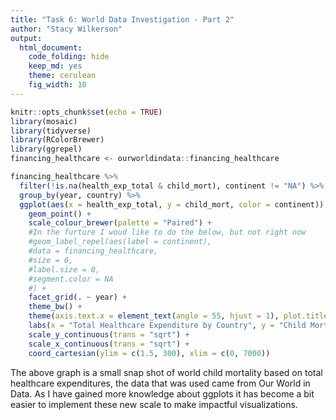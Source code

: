 ```yaml
---
title: "Task 6: World Data Investigation - Part 2"
author: "Stacy Wilkerson"
output: 
  html_document:
    code_folding: hide
    keep_md: yes
    theme: cerulean
    fig_width: 10
---
```


```r
knitr::opts_chunk$set(echo = TRUE)
library(mosaic)
library(tidyverse)
library(RColorBrewer)
library(ggrepel)
financing_healthcare <- ourworldindata::financing_healthcare
```



```r
financing_healthcare %>% 
  filter(!is.na(health_exp_total & child_mort), continent != "NA") %>%
  group_by(year, country) %>%
  ggplot(aes(x = health_exp_total, y = child_mort, color = continent)) +
    geom_point() +
    scale_colour_brewer(palette = "Paired") +
    #In the furture I woud like to do the below, but not right now 
    #geom_label_repel(aes(label = continent), 
    #data = financing_healthcare,
    #size = 6,
    #label.size = 0,
    #segment.color = NA
    #) +
    facet_grid(. ~ year) +
    theme_bw() +
    theme(axis.text.x = element_text(angle = 55, hjust = 1), plot.title = element_text(hjust = 0.5)) +
    labs(x = "Total Healthcare Expenditure by Country", y = "Child Mortality", title = "World Child Mortality Based on Health Care Expenditures", subtitle = "(0-5 year-old child deaths per 1,000 born)") +
    scale_y_continuous(trans = "sqrt") +
    scale_x_continuous(trans = "sqrt") +
    coord_cartesian(ylim = c(1.5, 300), xlim = c(0, 7000))
```




The above graph is a small snap shot of world child mortality based on total healthcare expenditures, the data that was used came from Our World in Data. As I have gained more knowledge about ggplots it has become a bit easier to implement these new scale to make impactful visualizations. 
